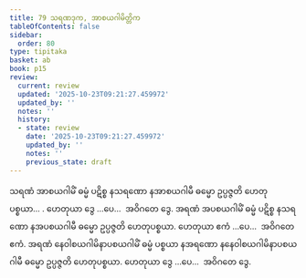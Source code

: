 ```yaml
---
title: 79 သရဏဒုက, အာစယဂါမိတ္တိက
tableOfContents: false
sidebar:
  order: 80
type: tipitaka
basket: ab
book: p15
review:
  current: review
  updated: '2025-10-23T09:21:27.459972'
  updated_by: ''
  notes: ''
  history:
  - state: review
    date: '2025-10-23T09:21:27.459972'
    updated_by: ''
    notes: ''
    previous_state: draft
---
```



<ReviewStatus review={frontmatter.review} showDetails={true} />

<HypothesisAnnotation frontmatter={frontmatter} />

<DynamicBreadcrumb />

<Division number="91" book="p15" e="ch" v="40" p="240">

<Paragraph number="250" book="p15">
သရဏံ အာစယဂါမိံ ဓမ္မံ ပဋိစ္စ နသရဏော နအာစယဂါမီ ဓမ္မော ဥပ္ပဇ္ဇတိ ဟေတုပစ္စယာ… . ဟေတုယာ ဒွေ …ပေ…  အဝိဂတေ ဒွေ.
</Paragraph>

<Paragraph number="251" book="p15">
အရဏံ အပစယဂါမိံ ဓမ္မံ ပဋိစ္စ နသရဏော နအပစယဂါမီ ဓမ္မော ဥပ္ပဇ္ဇတိ ဟေတုပစ္စယာ. ဟေတုယာ ဧကံ …ပေ…  အဝိဂတေ ဧကံ.
</Paragraph>

<Paragraph number="252" book="p15">
အရဏံ နေဝါစယဂါမိနာပစယဂါမိံ ဓမ္မံ ပစ္စယာ နအရဏော နနေဝါစယဂါမိနာပစယဂါမီ ဓမ္မော ဥပ္ပဇ္ဇတိ ဟေတုပစ္စယာ. ဟေတုယာ ဒွေ …ပေ…  အဝိဂတေ ဒွေ.
</Paragraph>
</Division>